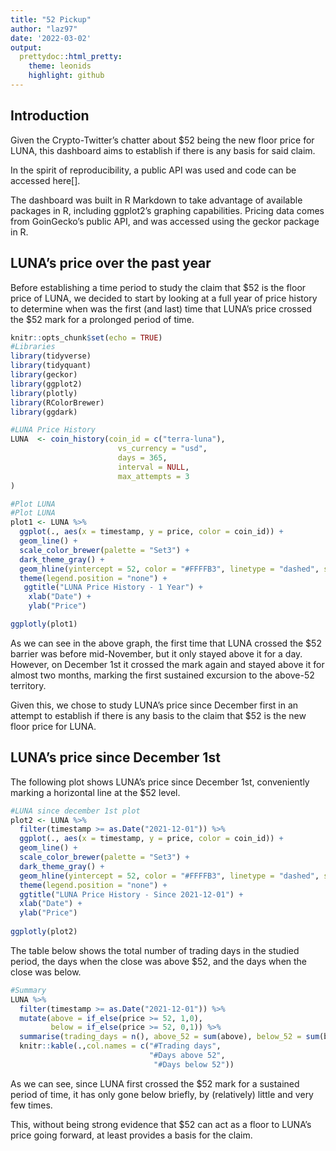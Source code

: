 ---
title: "52 Pickup"
author: "laz97"
date: '2022-03-02'
output: 
  prettydoc::html_pretty:
    theme: leonids
    highlight: github
---

## Introduction

Given the Crypto-Twitter’s chatter about $52 being the new floor price for LUNA, this dashboard aims to establish if there is any basis for said claim.

In the spirit of reproducibility, a public API was used and code can be accessed here[].

The dashboard was built in R Markdown to take advantage of available packages in R, including ggplot2’s graphing capabilities.
Pricing data comes from GoinGecko’s public API, and was accessed using the geckor package in R.

## LUNA’s price over the past year

Before establishing a time period to study the claim that \$52 is the floor price of LUNA, we decided to start by looking at a full year of price history to determine when was the first (and last) time that LUNA’s price crossed the \$52 mark for a prolonged period of time. 

```{r setup ,results = 'hide', echo = FALSE, error=FALSE, warning=FALSE, message=FALSE}
knitr::opts_chunk$set(echo = TRUE)
#Libraries
library(tidyverse)
library(tidyquant)
library(geckor)
library(ggplot2)
library(plotly)
library(RColorBrewer)
library(ggdark)

#LUNA Price History
LUNA  <- coin_history(coin_id = c("terra-luna"),
                        vs_currency = "usd",
                        days = 365,
                        interval = NULL,
                        max_attempts = 3
) 

```



```{r fig.width=9, fig.height=6, fig.align='center', include = TRUE, echo = FALSE, error=FALSE, warning=FALSE, message=FALSE}
#Plot LUNA
#Plot LUNA
plot1 <- LUNA %>%
  ggplot(., aes(x = timestamp, y = price, color = coin_id)) + 
  geom_line() +
  scale_color_brewer(palette = "Set3") +
  dark_theme_gray() +
  geom_hline(yintercept = 52, color = "#FFFFB3", linetype = "dashed", size = 0.5) +
  theme(legend.position = "none") +
   ggtitle("LUNA Price History - 1 Year") +
    xlab("Date") + 
    ylab("Price")

ggplotly(plot1)

```

As we can see in the above graph,  the first time that LUNA crossed the \$52 barrier was before mid-November, but it only stayed above it for a day. However, on December 1st it crossed the mark again and stayed above it for almost two months, marking the first sustained excursion to the above-52 territory. 
 
Given this, we chose to study LUNA's price since December first in an attempt to establish if there is any basis to the claim that \$52 is the new floor price for LUNA.


## LUNA’s price since December 1st

The following plot shows LUNA's price since December 1st, conveniently marking a horizontal line at the $52 level. 

```{r fig.width=9, fig.height=6, fig.align='center', include = TRUE, echo = FALSE, error=FALSE, warning=FALSE, message=FALSE}
#LUNA since december 1st plot
plot2 <- LUNA %>%
  filter(timestamp >= as.Date("2021-12-01")) %>%
  ggplot(., aes(x = timestamp, y = price, color = coin_id)) + 
  geom_line() +
  scale_color_brewer(palette = "Set3") +
  dark_theme_gray() +
  geom_hline(yintercept = 52, color = "#FFFFB3", linetype = "dashed", size = 0.5) +
  theme(legend.position = "none") +
  ggtitle("LUNA Price History - Since 2021-12-01") +
  xlab("Date") + 
  ylab("Price")
  
ggplotly(plot2)
```


The table below shows the total number of trading days in the studied period, the days when the close was above $52, and the days when the close was below.


```{r fig.width=9, fig.height=6, fig.align='center', include = TRUE, echo = FALSE, error=FALSE, warning=FALSE, message=FALSE}
#Summary
LUNA %>%
  filter(timestamp >= as.Date("2021-12-01")) %>%
  mutate(above = if_else(price >= 52, 1,0),
         below = if_else(price >= 52, 0,1)) %>%
  summarise(trading_days = n(), above_52 = sum(above), below_52 = sum(below)) %>%
  knitr::kable(.,col.names = c("#Trading days",
                               "#Days above 52",
                                "#Days below 52"))

```


As we can see, since LUNA first crossed the $52 mark for a sustained period of time, it has only gone below briefly, by (relatively) little and very few times.

This, without being strong evidence that $52 can act as a floor to LUNA's price going forward, at least provides a basis for the claim.